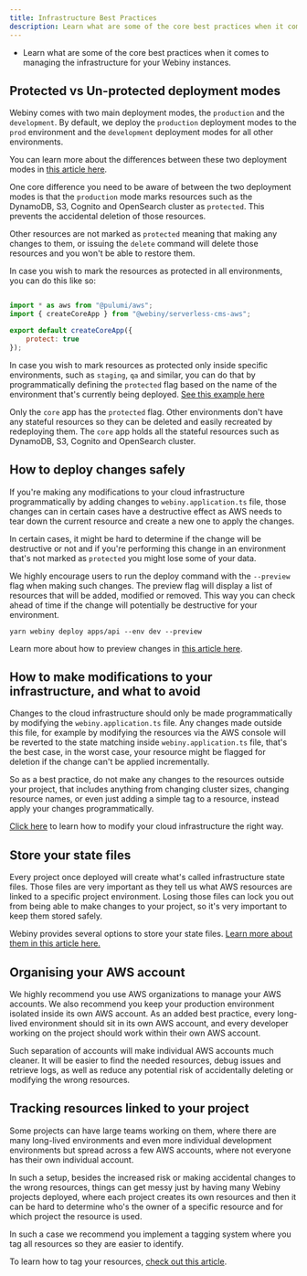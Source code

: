 ```yaml
---
title: Infrastructure Best Practices
description: Learn what are some of the core best practices when it comes to managing the infrastructure for your Webiny instances. 
---
```



<Alert type="success" title="What you’ll learn">

- Learn what are some of the core best practices when it comes to managing the infrastructure for your Webiny instances. 

</Alert>

## Protected vs Un-protected deployment modes

Webiny comes with two main deployment modes, the `production` and the `development`. By default, we deploy the `production` deployment modes to the `prod` environment and the `development` deployment modes for all other environments. 

<Alert type="info">

You can learn more about the differences between these two deployment modes in [this article here](../../architecture/deployment-modes/introduction).

</Alert>

One core difference you need to be aware of between the two deployment modes is that the `production` mode marks resources such as the DynamoDB, S3, Cognito and OpenSearch cluster as `protected`. This prevents the accidental deletion of those resources. 

Other resources are not marked as `protected` meaning that making any changes to them, or issuing the `delete` command will delete those resources and you won't be able to restore them. 

In case you  wish to mark the resources as protected in all environments, you can do this like so: 

```js apps/core/webiny.application.ts

import * as aws from "@pulumi/aws";
import { createCoreApp } from "@webiny/serverless-cms-aws";

export default createCoreApp({
    protect: true
});

```

<Alert type="info">

In case you wish to mark resources as protected only inside specific environments, such as `staging`, `qa` and similar, you can do that by programmatically defining the `protected` flag based on the name of the environment that's currently being deployed. [See this example here](./modify-cloud-infrastructure#retrieving-the-deployment-environment)

</Alert>

<Alert type="info">

Only the `core` app has the `protected` flag. Other environments don't have any stateful resources so they can be deleted and easily recreated by redeploying them. The `core` app holds all the stateful resources such as DynamoDB, S3, Cognito and OpenSearch cluster.

</Alert>


## How to deploy changes safely

If you're making any modifications to your cloud infrastructure programmatically by adding changes to `webiny.application.ts` file, those changes can in certain cases have a destructive effect as AWS needs to tear down the current resource and create a new one to apply the changes. 

In certain cases, it might be hard to determine if the change will be destructive or not and if you're performing this change in an environment that's not marked as `protected` you might lose some of your data. 

We highly encourage users to run the deploy command with the `--preview` flag when making such changes. The preview flag will display a list of resources that will be added, modified or removed. This way you can check ahead of time if the change will potentially be destructive for your environment. 

```terminal
yarn webiny deploy apps/api --env dev --preview
```

<Alert type="info">

Learn more about how to preview changes in [this article here](./preview-deployments).

</Alert>


## How to make modifications to your infrastructure, and what to avoid

Changes to the cloud infrastructure should only be made programmatically by modifying the `webiny.application.ts` file. Any changes made outside this file, for example by modifying the resources via the AWS console will be reverted to the state matching inside `webiny.application.ts` file, that's the best case, in the worst case, your resource might be flagged for deletion if the change can't be applied incrementally. 

So as a best practice, do not make any changes to the resources outside your project, that includes anything from changing cluster sizes, changing resource names, or even just adding a simple tag to a resource, instead apply your changes programmatically. 

<Alert type="info">

[Click here](./modify-cloud-infrastructure) to learn how to modify your cloud infrastructure the right way.

</Alert>



## Store your state files

Every project once deployed will create what's called infrastructure state files. Those files are very important as they tell us what AWS resources are linked to a specific project environment. Losing those files can lock you out from being able to make changes to your project, so it's very important to keep them stored safely. 

<Alert type="info">

Webiny provides several options to store your state files. [Learn more about them in this article here.](../../core-development-concepts/ci-cd/cloud-infrastructure-state-files)

</Alert>

## Organising your AWS account

We highly recommend you use AWS organizations to manage your AWS accounts. We also recommend you keep your production environment isolated inside its own AWS account. As an added best practice, every long-lived environment should sit in its own AWS account, and every developer working on the project should work within their own AWS account. 

Such separation of accounts will make individual AWS accounts much cleaner. It will be easier to find the needed resources, debug issues and retrieve logs, as well as reduce any potential risk of accidentally deleting or modifying the wrong resources. 

## Tracking resources linked to your project

Some projects can have large teams working on them, where there are many long-lived environments and even more individual development environments but spread across a few AWS accounts, where not everyone has their own individual account. 

In such a setup, besides the increased risk or making accidental changes to the wrong resources, things can get messy just by having many Webiny projects deployed, where each project creates its own resources and then it can be hard to determine who's the owner of a specific resource and for which project the resource is used. 

In such a case we recommend you implement a tagging system where you tag all resources so they are easier to identify. 

<Alert type="info">

To learn how to tag your resources, [check out this article](./modify-cloud-infrastructure#tagging-cloud-infrastructure-resources).

</Alert>
